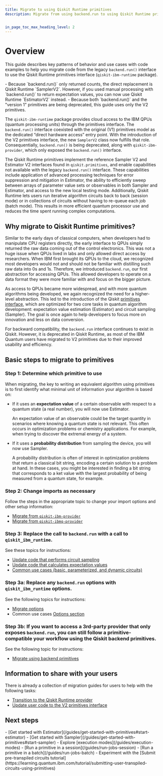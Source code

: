 ```yaml
---
title: Migrate to using Qiskit Runtime primitives
description: Migrate from using backend.run to using Qiskit Runtime primitives


in_page_toc_max_heading_level: 2
---
```


<span id="migrate-to-qr"></span>
# Overview

This guide describes key patterns of behavior and use cases with code
examples to help you migrate code from the legacy `backend.run()` interface to use the Qiskit Runtime primitives interface (`qiskit-ibm-runtime` package).

<Admonition type="note" title="Notes">
- Because `backend.run()` only returned counts, the direct replacement is Qiskit Runtime `SamplerV2`.  However, if you used manual processing with `backend.run()` to return expectation values, you can now use Qiskit Runtime `EstimatorV2` instead.
- Because both `backend.run()` and the "version 1" primitives are being deprecated, this guide uses only the V2 primitives.
</Admonition>

The `qiskit-ibm-runtime` package provides cloud access to the IBM QPUs (quantum processing units) through the primitives interface. The `backend.run()` interface coexisted with the original (V1) primitives model as the dedicated “direct hardware access” entry point.  With the introduction of the V2 primitives interface, the new `SamplerV2` class now fulfills that role. Consequentially, `backend.run()` is being deprecated, along with `qiskit-ibm-provider`, which only exposed the `backend.run()` interface.

The Qiskit Runtime primitives implement the reference Sampler V2 and Estimator V2 interfaces found in `qiskit.primitives`, and enable capabilities not available with the legacy `backend.run()` interface. These capabilities include application of advanced processing techniques for error suppression and mitigation in Estimator, the ability to efficiently sweep between arrays of parameter value sets or observables in both Sampler and Estimator, and access to the new local testing mode. Additionally, Qiskit Runtime lets users run iterative algorithm circuits back to back (session mode) or in collections of circuits without having to re-queue each job (batch mode). This results in more efficient quantum processor use and reduces the time spent running complex computations.

## Why migrate to Qiskit Runtime primitives?

Similar to the early days of classical computers, when developers had to manipulate CPU registers directly,
the early interface to QPUs simply returned the raw data coming out of the control electronics.
This was not a huge issue when QPUs lived in labs and only allowed direct access by researchers.
When IBM first brought its QPUs to the cloud, we recognized most developers would not and
should not be familiar with distilling such raw data into 0s and 1s. Therefore,
we introduced `backend.run`, our first abstraction for accessing QPUs. This allowed developers
to operate on a data format they were more familiar with and focus on the bigger picture.

As access to QPUs became more widespread, and with more quantum algorithms being developed,
we again recognized the need for a higher-level abstraction. This led to the introduction of
the Qiskit [primitives interface](/guides/primitives), which are optimized for two core tasks in quantum algorithm development:
expectation value estimation (Estimator) and circuit sampling (Sampler). The goal is once
again to help developers to focus more on innovation and less on data conversion.

For backward compatibility, the `backend.run` interface continues to exist in Qiskit. However, it is deprecated
in Qiskit Runtime, as most of the IBM Quantum users have migrated to V2 primitives due to their improved
usability and efficiency.

## Basic steps to migrate to primitives

### Step 1: Determine which primitive to use

When migrating, the key to writing an equivalent algorithm using
primitives is to first identify what minimal unit of information
your algorithm is based on:

-   If it uses an **expectation value** of a certain observable with respect to a quantum state (a real number), you will now use Estimator.

    An expectation value of an observable could be the target quantity in scenarios where knowing a quantum state is not relevant. This often occurs in optimization problems or chemistry applications. For example, when trying to discover the extremal energy of a system.
-   If it uses a **probability distribution** from sampling the device, you will now use Sampler.


    A probability distribution is often of interest in optimization problems that return a classical bit string, encoding a certain solution to a problem at hand. In these cases, you might be interested in finding a bit string that corresponds to a ket value with the largest probability of being measured from a quantum state, for example.

### Step 2: Change imports as necessary

Follow the steps in the appropriate topic to change your import options and other setup information:

- [Migrate from `qiskit-ibm-provider`](qiskit-runtime-from-ibm-provider)
- [Migrate from `qiskit-ibmq-provider`](qiskit-runtime-from-ibmq-provider)

### Step 3: Replace the call to `backend.run` with a call to `qiskit_ibm_runtime`.

See these topics for instructions:

-  [Update code that performs circuit sampling](qiskit-runtime-examples#sampler-algorithm)
-  [Update code that calculates expectation values](qiskit-runtime-examples#estimator-algorithm)
-  [Common use cases (basic, parameterized, and dynamic circuits)](qiskit-runtime-use-case)

### Step 3a: Replace any `backend.run` options with `qiskit_ibm_runtime` options.

See the following topics for instructions:

- [Migrate options](qiskit-runtime-options)
- Common use cases [Options section](qiskit-runtime-use-case#migrate-options)

### Step 3b: If you want to access a 3rd-party provider that only exposes `backend.run`, you can still follow a primitive-compatible your workflow using the Qiskit backend primitives.

See the following topic for instructions:

- [Migrate using backend primitives](qiskit-backend-primitives)

## Information to share with your users

There is already a collection of migration guides for users to help with the following tasks:

- [Transition to the Qiskit Runtime provider](/migration-guides/qiskit-runtime)
- [Update user code to the V2 primitives interface](/migration-guides/v2-primitives)

## Next steps

<Admonition type="tip" title="Recommendations">
    - [Get started with Estimator](/guides/get-started-with-primitives#start-estimator)
    - [Get started with Sampler](/guides/get-started-with-primitives#start-sampler)
    - Explore [execution modes](/guides/execution-modes)
    - [Run a primitive in a session](/guides/run-jobs-session)
    - [Run a primitive in a batch](/guides/run-jobs-batch)
    - Experiment with the [Submit pre-transpiled circuits tutorial](https://learning.quantum.ibm.com/tutorial/submitting-user-transpiled-circuits-using-primitives)

</Admonition>